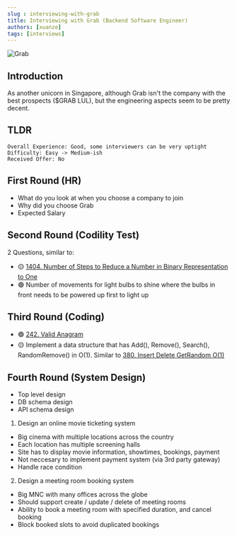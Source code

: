 ```yaml
---
slug : interviewing-with-grab
title: Interviewing with Grab (Backend Software Engineer)
authors: [xuanze]
tags: [interviews]
---
```


![Grab](./static/grab_logo.svg)

## Introduction
As another unicorn in Singapore, although Grab isn't the company with the best prospects ($GRAB LUL), but the engineering aspects seem to be pretty decent.

## TLDR

```
Overall Experience: Good, some interviewers can be very uptight
Difficulty: Easy -> Medium-ish
Received Offer: No
```

<!--truncate-->

## First Round (HR)

- What do you look at when you choose a company to join
- Why did you choose Grab
- Expected Salary

## Second Round (Codility Test)

2 Questions, similar to:
- 🟡 [1404. Number of Steps to Reduce a Number in Binary Representation to One](https://leetcode.com/problems/number-of-steps-to-reduce-a-number-in-binary-representation-to-one/)
- 🟢 Number of movements for light bulbs to shine where the bulbs in front needs to be powered up first to light up

## Third Round (Coding)

- 🟢 [242. Valid Anagram](https://leetcode.com/problems/valid-anagram/)
- 🟡 Implement a data structure that has Add(), Remove(), Search(), RandomRemove() in O(1). Similar to [380. Insert Delete GetRandom O(1)
](https://leetcode.com/problems/insert-delete-getrandom-o1/)

## Fourth Round (System Design)
- Top level design
- DB schema design
- API schema design

1. Design an online movie ticketing system
 - Big cinema with multiple locations across the country
 - Each location has multiple screening halls
 - Site has to display movie information, showtimes, bookings, payment
 - Not neccesary to implement payment system (via 3rd party gateway)
 - Handle race condition

2. Design a meeting room booking system
 - Big MNC with many offices across the globe
 - Should support create / update / delete of meeting rooms
 - Ability to book a meeting room with specified duration, and cancel booking
 - Block booked slots to avoid duplicated bookings